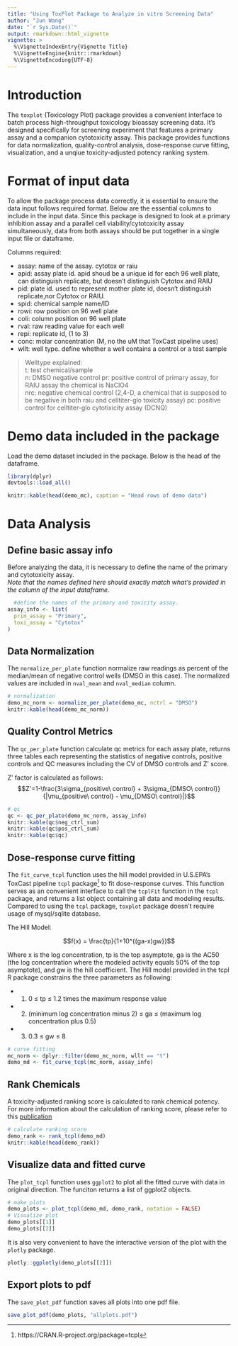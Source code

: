 ```yaml
---
title: "Using ToxPlot Package to Analyze in vitro Screening Data"
author: "Jun Wang"
date: "`r Sys.Date()`"
output: rmarkdown::html_vignette
vignette: >
  %\VignetteIndexEntry{Vignette Title}
  %\VignetteEngine{knitr::rmarkdown}
  %\VignetteEncoding{UTF-8}
---
```



# Introduction

The `toxplot` (Toxicology Plot) package provides a convenient interface to batch process high-throughput toxicology bioassay screening data. It's designed specifically for screening experiment that features a primary assay and a companion cytotoxicity assay. This package provides functions for data normalization, quality-control analysis, dose-response curve fitting, visualization, and a unqiue toxicity-adjusted potency ranking system. 

<!-- This package was initially written to analyze NIS RAIU assay screening of ToxCast phase I chemical library. Refer to the [analysis markdown](https://github.com/njekin/NIS-RAIU-assay-ToxCast-Phase1_v2-screening-analysis) for usage of the package. -->

# Format of input data
To allow the package process data correctly, it is essential to ensure the data input follows required format. 
Below are the essential columns to include in the input data. Since this package is designed to look at a primary inhibition assay and a parallel cell viability/cytotoxicity assay simultaneously, data from both assays should be put together in a single input file or dataframe.  

Columns required:  

* assay: name of the assay.  cytotox or raiu
* apid:  assay plate id. apid shoud be a unique id for each 96 well plate, can distinguish replicate, but doesn't distinguish Cytotox and RAIU
* pid:   plate id. used to represent mother plate id, doesn't distinguish replicate,nor Cytotox or RAIU. 
* spid:  chemical sample name/ID
* rowi:  row position on 96 well plate
* coli:  column position on 96 well plate
* rval:  raw reading value for each well
* repi:  replicate id, (1 to 3)
* conc:  molar concentration (M, no the uM that ToxCast pipeline uses)
* wllt:  well type. define whether a well contains a control or a test sample    

> Welltype explained:  
t: test chemical/sample   
n: DMSO negative control 
pr: positive control of primary assay, for RAIU assay the chemical is NaClO4  
nrc: negative chemical control (2,4-D, a chemical that is supposed to be negative in both raiu and celltiter-glo toxicity assay) 
pc: positive control for celltiter-glo cytotixicity assay (DCNQ)   



# Demo data included in the package
Load the demo dataset included in the package. Below is the head of the dataframe.
```r
library(dplyr)
devtools::load_all()

knitr::kable(head(demo_mc), caption = "Head rows of demo data")
```


# Data Analysis
## Define basic assay info

Before analyzing the data, it is necessary to define the name of the primary and cytotoxicity assay.    
*Note that the names defined here should exactly match what's provided in the <assay> column of the input dataframe.*
```r
  #define the names of the primary and toxicity assay.
assay_info <- list(
  prim_assay = "Primary",
  toxi_assay = "Cytotox"
)
```

## Data Normalization
The `normalize_per_plate` function normalize raw readings as percent of the median/mean of negative control wells (DMSO in this case). The normalized values are included in `nval_mean` and `nval_median` column.

```r
# normalization
demo_mc_norm <- normalize_per_plate(demo_mc, nctrl = "DMSO")
knitr::kable(head(demo_mc_norm))
```

## Quality Control Metrics
The `qc_per_plate` function calculate qc metrics for each assay plate, returns three tables each representing the statistics of negative controls, positive controls and QC measures including the CV of DMSO controls and Z' score.  

Z' factor is calculated as follows:  
$$Z'=1-\frac{3\sigma_{positive\ control} + 3\sigma_{DMSO\ control}}{|\mu_{positive\ control} - \mu_{DMSO\ control}|}$$    

```r
# qc
qc <- qc_per_plate(demo_mc_norm, assay_info)
knitr::kable(qc$neg_ctrl_sum)
knitr::kable(qc$pos_ctrl_sum)
knitr::kable(qc$qc)
```

## Dose-response curve fitting

The `fit_curve_tcpl` function uses the hill model provided in U.S.EPA's ToxCast pipeline `tcpl` package^[    https://CRAN.R-project.org/package=tcpl] to fit dose-response curves. This function serves as an convenient interface to call the `tcplFit` function in the `tcpl` package, and returns a list object containing all data and modeling results. Compared to using the `tcpl` package, `toxplot` package doesn't require usage of mysql/sqlite database.  

The Hill Model:  

$$f(x) = \frac{tp}{1+10^{(ga-x)gw}}$$  
  
Where x is the log concentration, tp is the top asymptote, ga is the AC50 (the log concentration where the modeled activity equals 50% of the top asymptote), and gw is the hill coefficient. The Hill model provided in the tcpl R package constrains the three parameters as following:  

* (1)	0 ≤ tp ≤ 1.2 times the maximum response value  
* (2)	(minimum log concentration minus 2) ≤ ga ≤ (maximum log concentration plus 0.5)  
* (3)	0.3 ≤ gw ≤ 8   

```r
# curve fitting
mc_norm <- dplyr::filter(demo_mc_norm, wllt == "t")
demo_md <- fit_curve_tcpl(mc_norm, assay_info)

```

## Rank Chemicals
A toxicity-adjusted ranking score is calculated to rank chemical potency.  
For more information about the calculation of ranking score, please refer to this [publication](https://github.com/njekin/NIS-RAIU-assay-ToxCast-Phase1_v2-screening-analysis)  

```r
# calculate ranking score
demo_rank <- rank_tcpl(demo_md)
knitr::kable(head(demo_rank))
```

## Visualize data and fitted curve
The `plot_tcpl` function uses `ggplot2` to plot all the fitted curve with data in original direction. The funciton returns a list of ggplot2 objects.  
```r
# make plots
demo_plots <- plot_tcpl(demo_md, demo_rank, notation = FALSE)
# Visualize plot
demo_plots[[1]]
demo_plots[[2]]
```

It is also very convenient to have the interactive version of the plot with the `plotly` package.
```r

plotly::ggplotly(demo_plots[[2]])
```

## Export plots to pdf
The `save_plot_pdf` function saves all plots into one pdf file.
```r
save_plot_pdf(demo_plots, "allplots.pdf")
```


